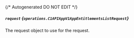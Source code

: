{/* Autogenerated DO NOT EDIT  */}

##### `request` *{`operations.C1APIAppV1AppEntitlementsListRequest`}*
The request object to use for the request.
<Collapsible openLabel={Labels.showProperties} closeLabel={Labels.hideProperties}>
    <C1APIAppV1AppEntitlementsListRequest/>
</Collapsible>


